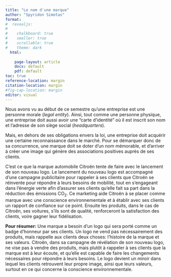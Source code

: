 ```yaml
---
title: "Le nom d'une marque"
author: "Spyridon Simotas"
format: 
#  revealjs: 
#    
#    chalkboard: true
#    smaller: true
#    scrollable: true
#    theme: dark
  html: 
    
    page-layout: article
    docx: default
    pdf: default
toc: true
reference-location: margin
citation-location: margin
#fig-cap-location: margin
editor: visual  
---
```


Nous avons vu au début de ce semestre qu’une entreprise est une personne morale (*legal entity*). Ainsi, tout comme une personne physique, une entreprise doit aussi avoir une “carte d’identité” où il est inscrit son nom et l’adresse de son siège social (*headquarters*).

Mais, en dehors de ses obligations envers la loi, une entreprise doit acquérir une certaine reconnaissance dans le marché. Pour se démarquer donc de sa concurrence, une marque doit se doter d’un nom mémorable, et d’arriver à créer une image qui génère des associations positives auprès de ses clients.

C’est ce que la marque automobile Citroën tente de faire avec le lancement de son nouveau logo. Le lancement du nouveau logo est accompagné d’une campagne publicitaire pour rappeler à ses clients que Citroën se réinvente pour répondre à leurs besoins de mobilité, tout en s’engageant dans l’énergie verte afin d’assurer ses clients qu’elle fait sa part dans la réduction des émissions CO~2~. Ce marketing aide Citroën à se placer comme marque avec une conscience environnementale et à établir avec ses clients un rapport de confiance sur ce point. Ensuite les produits, dans le cas de Citroën, ses voitures, s’ils sont de qualité, renforceront la satisfaction des clients, voire gagner leur fidélisation.

**Pour résumer:** Une marque a besoin d’un logo qui sera porté comme un badge d’honneur par ses clients. Un logo ne vend pas nécessairement des produits, mais rappelle aux clients deux choses: l’histoire de la marque et ses valeurs. Citroën, dans sa campagne de révélation de son nouveau logo, ne vise pas à vendre des produits, mais plutôt à rappeler à ses clients que la marque est à leur écoute, et qu’elle est capable de faire les changements nécessaires pour répondre à leurs besoins. Le logo devient un miroir dans lequel les clients retrouvent leur propre image, ainsi que leurs valeurs, surtout en ce qui concerne la conscience environnementale.
